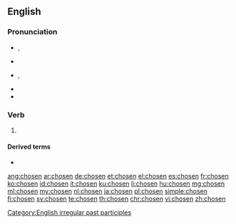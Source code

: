 {{also|chōsen}}
==English==

===Pronunciation===
* {{a|UK}} {{enPR|chōz'ən}}, {{IPA|/ˈtʃəʊ.zən/|lang=en}}
* {{rhymes|əʊzən|lang=en}}
* {{a|US}} {{enPR|chōz'ən}}, {{IPA|/ˈtʃoʊ.zən/|lang=en}}
* {{audio|En-us-chosen.ogg|audio|lang=en}}
* {{rhymes|oʊzən|lang=en}}

===Verb===
{{head|en|past participle}}

# {{inflection of|choose||past|part|lang=en}} {{qualifier|also used as an adjective}}

====Derived terms====
* {{l|en|chosenness}}

[[Category:English irregular past participles]]

[[ang:chosen]]
[[ar:chosen]]
[[de:chosen]]
[[et:chosen]]
[[el:chosen]]
[[es:chosen]]
[[fr:chosen]]
[[ko:chosen]]
[[id:chosen]]
[[it:chosen]]
[[ku:chosen]]
[[li:chosen]]
[[hu:chosen]]
[[mg:chosen]]
[[ml:chosen]]
[[my:chosen]]
[[nl:chosen]]
[[ja:chosen]]
[[pl:chosen]]
[[simple:chosen]]
[[fi:chosen]]
[[sv:chosen]]
[[te:chosen]]
[[th:chosen]]
[[chr:chosen]]
[[vi:chosen]]
[[zh:chosen]]